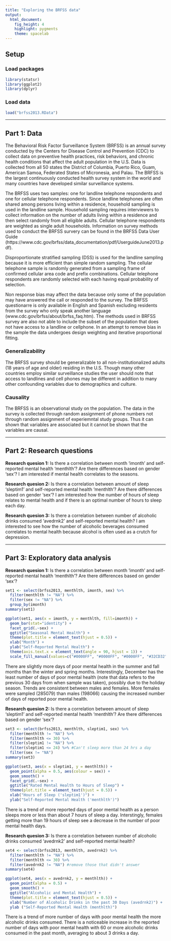 ```yaml
---
title: "Exploring the BRFSS data"
output: 
  html_document: 
    fig_height: 4
    highlight: pygments
    theme: spacelab
---
```


## Setup

### Load packages

```r
library(statsr)
library(ggplot2)
library(dplyr)
```

### Load data
```r
load("brfss2013.RData")
```
* * *

## Part 1: Data
The Behavioral Risk Factor Surveillance System (BRFSS) is an annual survey conducted by the Centers for Disease Control and Prevention (CDC) to collect data on preventive health practices, risk behaviors, and chronic health conditions that affect the adult population in the U.S. Data is collected from all 50 states the District of Columbia, Puerto Rico, Guam, American Samoa, Federated States of Micronesia, and Palau.  The BRFSS is the largest continuously conducted health survey system in the world and many countries have developed similar surveillance systems. 

The BRFSS uses two samples: one for landline telephone respondents and one for cellular telephone respondents. Since landline telephones are often shared among persons living within a residence, household sampling is used in the landline sample. Household sampling requires interviewers to collect information on the number of adults living within a residence and then select randomly from all eligible adults. Cellular telephone respondents are weighted as single adult households.  Information on survey methods used to conduct the BRFSS survery can be found in the BRFSS Data User Guide (https://www.cdc.gov/brfss/data_documentation/pdf/UserguideJune2013.pdf).  

Disproportionate stratified sampling (DSS) is used for the landline sampling because it is more efficient than simple random sampling.  The cellular telephone sample is randomly generated from a sampling frame of confirmed cellular area code and prefix combinations. Cellular telephone respondents are randomly selected with each having equal probability of selection. 

Non response bias may affect the data because only some of the population may have answered the call or responded to the survey.  The BRFSS questionarre is only available in English and Spanish excluding residents from the survey who only speak another language (www.cdc.gov/brfss/about/brfss_faq.htm).  The methods used in BRFSS survey are also not able to include the subset of the population that does not have access to a landline or cellphone.  In an attempt to remove bias in the sample the data undergoes design weighting and iterative proportional fitting.  

### Generalizability
The BRFSS survey should be generalizable to all non-institutionalized adults (18 years of age and older) residing in the U.S.  Though many other countries employ similar surveillance studies the user should note that access to landlines and cell phones may be different in addition to many other confounding variables due to demographics and culture.

### Causality
The BRFSS is an observational study on the population.  The data in the survey is collected through random assignment of phone numbers not through random assignment of experiemntal study groups.  Thus it can shown that variables are associated but it cannot be shown that the variables are causal. 

* * *

## Part 2: Research questions

**Research quesion 1:**
Is there a correlation between month 'imonth' and self-reported mental health 'menthlth'?  Are there differences based on gender 'sex'?  I am interested if mental health correlates to the seasons.  

**Research quesion 2:**
Is there a correlation between amount of sleep 'sleptim1' and self-reported mental health 'menthlth'?  Are there differences based on gender 'sex'?  I am interested how the number of hours of sleep relates to mental health and if there is an optimal number of hours to sleep each day. 

**Research quesion 3:**
Is there a correlation between number of alcoholic drinks consumed 'avedrnk2' and self-reported mental health?  I am interested to see how the number of alcoholic beverages consumed correlates to mental health because alcohol is often used as a crutch for depression.  

* * *

## Part 3: Exploratory data analysis

**Research quesion 1:**
Is there a correlation between month 'imonth' and self-reported mental health 'menthlth'?  Are there differences based on gender 'sex'?

```r
set1 <- select(brfss2013, menthlth, imonth, sex) %>%
  filter(menthlth != "NA") %>%
  filter(sex != "NA") %>%
  group_by(imonth) 
summary(set1)

ggplot(set1, aes(x = imonth, y = menthlth, fill=imonth)) +
  geom_bar(stat="identity") +
  facet_grid(.~sex) +
  ggtitle("Seasonal Mental Health") +
  theme(plot.title = element_text(hjust = 0.5)) +
  xlab("Month") +
  ylab("Self-Reported Mental Health") +
  theme(axis.text.x = element_text(angle = 90, hjust = 1)) +
  scale_fill_manual(values=c("#0000FF", "#0000FF", "#0000FF", "#32CD32", "#32CD32", "#32CD32", "#FFDF00", "#FFDF00", "#FFDF00", "#FFA500", "#FFA500", "#FFA500"))
```

There are slightly more days of poor mental health in the summer and fall months than the winter and spring months.  Interestingly, December has the least number of days of poor mental health (note that data refers to the previous 30 days from when sample was taken), possibly due to the holiday season.  Trends are consistent between males and females.  More females were sampled (285079) than males (198066) causing the increased number of days of reported poor mental health.  


**Research quesion 2:**
Is there a correlation between amount of sleep 'sleptim1' and self-reported mental health 'menthlth'?  Are there differences based on gender 'sex'?

```r
set3 <- select(brfss2013, menthlth, sleptim1, sex) %>%
  filter(menthlth != "NA") %>%
  filter(menthlth <= 30) %>%
  filter(sleptim1 != "NA") %>%
  filter(sleptim1 <= 24) %>% #Can't sleep more than 24 hrs a day
  filter(sex != "NA")
summary(set3)

ggplot(set3, aes(x = sleptim1, y = menthlth)) + 
  geom_point(alpha = 0.5, aes(colour = sex)) +
  geom_smooth() +
  facet_grid(.~sex) +
  ggtitle("Rated Mental Health to Hours of Sleep") +
  theme(plot.title = element_text(hjust = 0.5)) + 
  xlab("Hours of Sleep ('sleptim1')") + 
  ylab("Self-Reported Mental Health ('menthlth')") 
```

There is a trend of more reported days of poor mental health as a person sleeps more or less than about 7 hours of sleep a day.  Interstingly, females getting more than 19 hours of sleep see a decrease in the number of poor mental health days.  

**Research quesion 3:**
Is there a correlation between number of alcoholic drinks consumed 'avedrnk2' and self-reported mental health?

```r
set4 <- select(brfss2013, menthlth, avedrnk2) %>%
  filter(menthlth != "NA") %>%
  filter(menthlth <= 30) %>%
  filter(avedrnk2 != "NA") #remove those that didn't answer
summary(set4)

ggplot(set4, aes(x = avedrnk2, y = menthlth)) +
  geom_point(alpha = 0.5) +
  geom_smooth() +
  ggtitle("Alcoholic and Mental Health") +
  theme(plot.title = element_text(hjust = 0.5)) + 
  xlab("Number of Alcoholic Drinks in the past 30 Days (avedrnk2)") + 
  ylab ("Self-Reported Mental Health (menthlth)") 
```

There is a trend of more number of days with poor mental health the more alcoholic drinks consumed.  There is a noticeable increase in the reported number of days with poor mental health with 60 or more alcoholic drinks consumed in the past month, averaging to about 3 drinks a day.  

